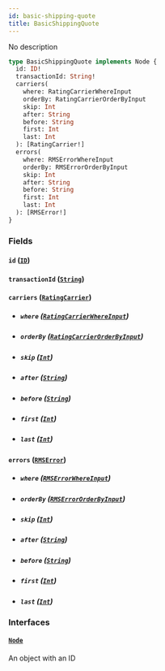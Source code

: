 ```yaml
---
id: basic-shipping-quote
title: BasicShippingQuote
---
```


No description

```graphql
type BasicShippingQuote implements Node {
  id: ID!
  transactionId: String!
  carriers(
    where: RatingCarrierWhereInput
    orderBy: RatingCarrierOrderByInput
    skip: Int
    after: String
    before: String
    first: Int
    last: Int
  ): [RatingCarrier!]
  errors(
    where: RMSErrorWhereInput
    orderBy: RMSErrorOrderByInput
    skip: Int
    after: String
    before: String
    first: Int
    last: Int
  ): [RMSError!]
}
```

### Fields

#### `id` ([`ID`](../order-view-service/scalars/id))

#### `transactionId` ([`String`](../order-view-service/scalars/string))

#### `carriers` ([`RatingCarrier`](../order-view-service/objects/rating-carrier))

- ##### `where` ([`RatingCarrierWhereInput`](../order-view-service/inputs/rating-carrier-where-input))

- ##### `orderBy` ([`RatingCarrierOrderByInput`](../order-view-service/enums/rating-carrier-order-by-input))

- ##### `skip` ([`Int`](../order-view-service/scalars/int))

- ##### `after` ([`String`](../order-view-service/scalars/string))

- ##### `before` ([`String`](../order-view-service/scalars/string))

- ##### `first` ([`Int`](../order-view-service/scalars/int))

- ##### `last` ([`Int`](../order-view-service/scalars/int))

#### `errors` ([`RMSError`](../order-view-service/objects/rmserror))

- ##### `where` ([`RMSErrorWhereInput`](../order-view-service/inputs/rmserror-where-input))

- ##### `orderBy` ([`RMSErrorOrderByInput`](../order-view-service/enums/rmserror-order-by-input))

- ##### `skip` ([`Int`](../order-view-service/scalars/int))

- ##### `after` ([`String`](../order-view-service/scalars/string))

- ##### `before` ([`String`](../order-view-service/scalars/string))

- ##### `first` ([`Int`](../order-view-service/scalars/int))

- ##### `last` ([`Int`](../order-view-service/scalars/int))

### Interfaces

#### [`Node`](../order-view-service/interfaces/node)

An object with an ID

